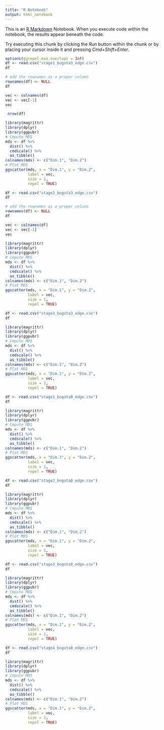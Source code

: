 ```yaml
---
title: "R Notebook"
output: html_notebook
---
```


This is an [R Markdown](http://rmarkdown.rstudio.com) Notebook. When you execute code within the notebook, the results appear beneath the code. 

Try executing this chunk by clicking the *Run* button within the chunk or by placing your cursor inside it and pressing *Cmd+Shift+Enter*. 

```r
options(ggrepel.max.overlaps = Inf)
df <- read.csv("stage1_bogota3_edge.csv")
df
```

```r
# add the rownames as a proper column
rownames(df) <- NULL
df
```
```r
vec <- colnames(df)
vec <- vec[-1]
vec
```

```r
 nrow(df)
```


```r
library(magrittr)
library(dplyr)
library(ggpubr)
# Cmpute MDS
mds <- df %>%
  dist() %>%          
  cmdscale() %>%
  as_tibble()
colnames(mds) <- c("Dim.1", "Dim.2")
# Plot MDS
ggscatter(mds, x = "Dim.1", y = "Dim.2", 
          label = vec,
          size = 1,
          repel = TRUE)

```
```r
df <- read.csv("stage2_bogota3_edge.csv")
df
```

```r
# add the rownames as a proper column
rownames(df) <- NULL
df
```

```r
vec <- colnames(df)
vec <- vec[-1]
vec
```

```r
library(magrittr)
library(dplyr)
library(ggpubr)
# Cmpute MDS
mds <- df %>%
  dist() %>%          
  cmdscale() %>%
  as_tibble()
colnames(mds) <- c("Dim.1", "Dim.2")
# Plot MDS
ggscatter(mds, x = "Dim.1", y = "Dim.2", 
          label = vec,
          size = 1,
          repel = TRUE)
```

```r
df <- read.csv("stage3_bogota3_edge.csv")
df
```



```r
library(magrittr)
library(dplyr)
library(ggpubr)
# Cmpute MDS
mds <- df %>%
  dist() %>%          
  cmdscale() %>%
  as_tibble()
colnames(mds) <- c("Dim.1", "Dim.2")
# Plot MDS
ggscatter(mds, x = "Dim.1", y = "Dim.2", 
          label = vec,
          size = 1,
          repel = TRUE)

```

```r
df <- read.csv("stage1_bogota0_edge.csv")
df
```

```r
library(magrittr)
library(dplyr)
library(ggpubr)
# Cmpute MDS
mds <- df %>%
  dist() %>%          
  cmdscale() %>%
  as_tibble()
colnames(mds) <- c("Dim.1", "Dim.2")
# Plot MDS
ggscatter(mds, x = "Dim.1", y = "Dim.2", 
          label = vec,
          size = 1,
          repel = TRUE)

```
```r
df <- read.csv("stage2_bogota0_edge.csv")
df
```

```r
library(magrittr)
library(dplyr)
library(ggpubr)
# Cmpute MDS
mds <- df %>%
  dist() %>%          
  cmdscale() %>%
  as_tibble()
colnames(mds) <- c("Dim.1", "Dim.2")
# Plot MDS
ggscatter(mds, x = "Dim.1", y = "Dim.2", 
          label = vec,
          size = 1,
          repel = TRUE)
```
```r
df <- read.csv("stage3_bogota0_edge.csv")
df
```

```r
library(magrittr)
library(dplyr)
library(ggpubr)
# Cmpute MDS
mds <- df %>%
  dist() %>%          
  cmdscale() %>%
  as_tibble()
colnames(mds) <- c("Dim.1", "Dim.2")
# Plot MDS
ggscatter(mds, x = "Dim.1", y = "Dim.2", 
          label = vec,
          size = 1,
          repel = TRUE)
```

```r
df <- read.csv("stage4_bogota0_edge.csv")
df
```

```r
library(magrittr)
library(dplyr)
library(ggpubr)
# Cmpute MDS
mds <- df %>%
  dist() %>%          
  cmdscale() %>%
  as_tibble()
colnames(mds) <- c("Dim.1", "Dim.2")
# Plot MDS
ggscatter(mds, x = "Dim.1", y = "Dim.2", 
          label = vec,
          size = 1,
          repel = TRUE)
```

